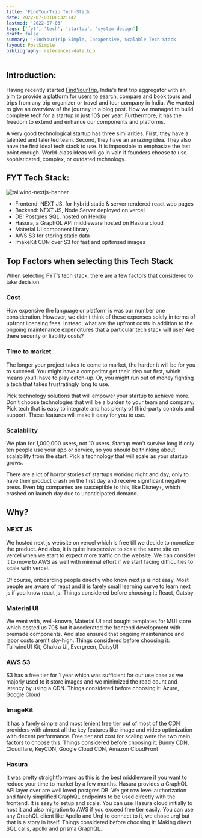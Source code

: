 ```yaml
---
title: 'FindYourTrip Tech-Stack'
date: 2022-07-03T00:32:14Z
lastmod: '2022-07-03'
tags: ['fyt', 'tech', 'startup', 'system design']
draft: false
summary: 'FindYourTrip Simple, Inexpensive, Scalable Tech-Stack'
layout: PostSimple
bibliography: references-data.bib
---
```


<TOCInline toc={props.toc} asDisclosure />

## Introduction:

Having recently started [FindYourTrip](https://www.findyourtrip.in/), India's first trip
aggregator with an aim to provide a platform for users to search, compare and book tours and trips
from any trip organizer or travel and tour company in India. We wanted to give an overview of the
journey in a blog post. How we managed to build complete tech for a startup in just 10$ per year.
Furthermore, it has the freedom to extend and enhance our components and platforms.

A very good technological startup has three similarities. First, they have a talented and talented
team. Second, they have an amazing idea. They also have the first ideal tech stack to use. It is
impossible to emphasize the last point enough. World-class ideas will go in vain if founders
choose to use sophisticated, complex, or outdated technology.

## FYT Tech Stack:

![tailwind-nextjs-banner](/static/images/FYT-tech-architecture.png)

- Frontend: NEXT JS, for hybrid static & server rendered react web pages
- Backend: NEXT JS, Node Server deployed on vercel
- DB: Postgres SQL, hosted on Heroku
- Hasura, a GraphQL API middleware hosted on Hasura cloud
- Material UI component library
- AWS S3 for storing static data
- ImakeKit CDN over S3 for fast and opitimsed images

## Top Factors when selecting this Tech Stack

When selecting FYT’s tech stack, there are a few factors that considered to take decision.

### Cost

How expensive the language or platform is was our number one consideration. However, we didn’t
think of these expenses solely in terms of upfront licensing fees. Instead, what are the upfront
costs in addition to the ongoing maintenance expenditures that a particular tech stack will use?
Are there security or liability costs?

### Time to market

The longer your project takes to come to market, the harder it will be for you to succeed. You
might have a competitor get their idea out first, which means you'll have to play catch-up. Or,
you might run out of money fighting a tech that takes frustratingly long to use.

Pick technology solutions that will empower your startup to achieve more. Don't choose technologies that will be a
burden to your team and company. Pick tech that is easy to integrate and has plenty of third-party
controls and support. These features will make it easy for you to use.

### Scalability

We plan for 1,000,000 users, not 10 users. Startup won't survive long if only ten people use your
app or service, so you should be thinking about scalability from the start. Pick a technology that
will scale as your startup grows.

There are a lot of horror stories of startups working night and day, only to have their product
crash on the first day and receive significant negative press. Even big companies are susceptible
to this, like Disney+, which crashed on launch day due to unanticipated demand.

## Why?

### NEXT JS

We hosted next js website on vercel which is free till we decide to monetize the product. And
also, it is quite inexpensive to scale the same site on vercel when we start to expect more
traffic on the website. We can consider it to move to AWS as well with minimal effort if we start
facing difficulties to scale with vercel.

Of course, onboarding people directly who know next js is not easy. Most people are aware of react
and it is farely small learning curve to learn next js if you know react js. Things considered
before choosing it: React, Gatsby

### Material UI

We went with, well-known, Material UI and bought templates for MUI store which costed us 70$ but
it accelerated the frontend development with premade components. And also ensured that ongoing
maintenance and labor costs aren't sky-high. Things considered before choosing it: TailwindUI Kit,
Chakra UI, Evergreen, DaisyUI

### AWS S3

S3 has a free tier for 1 year which was sufficient for our use case as we majorly used to it store
images and we minimized the read count and latency by using a CDN. Things considered before
choosing it: Azure, Google Cloud

### ImageKit

It has a farely simple and most lenient free tier out of most of the CDN providers with almost all
the key features like image and video optimization with decent performance. Free tier and cost for
scaling were the two main factors to choose this. Things considered before choosing it: Bunny CDN,
Cloudflare, KeyCDN, Google Cloud CDN, Amazon CloudFront

### Hasura

It was pretty straightforward as this is the best middleware if you want to reduce your time to
market by a few months. Hasura provides a GraphQL API layer over are well loved postgres DB. We
get row level authorization and farely simplified GraphQL endpoints to be used directly with the
frontend. It is easy to setup and scale. You can use Hasura cloud initially to host it and also
migration to AWS if you exceed free tier easily. You can use any GraphQL client like Apollo and
Urql to connect to it, we chose urql but that is a story in itself. Things considered before
choosing it: Making direct SQL calls, apollo and prisma GraphQL.
